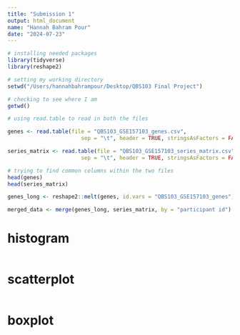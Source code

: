 ```yaml
---
title: "Submission 1"
output: html_document
name: "Hannah Bahram Pour"
date: "2024-07-23"
---
```



``` r

# installing needed packages
library(tidyverse)
library(reshape2)

# setting my working directory
setwd("/Users/hannahbahrampour/Desktop/QBS103 Final Project")

# checking to see where I am
getwd()

# using read.table to read in both the files

genes <- read.table(file = "QBS103_GSE157103_genes.csv",
                       sep = "\t", header = TRUE, stringsAsFactors = FALSE)

series_matrix <- read.table(file = "QBS103_GSE157103_series_matrix.csv",
                       sep = "\t", header = TRUE, stringsAsFactors = FALSE)

# trying to find common columns within the two files
head(genes)
head(series_matrix)

genes_long <- reshape2::melt(genes, id.vars = "QBS103_GSE157103_genes")

merged_data <- merge(genes_long, series_matrix, by = "participant id")

```

# histogram
``` r

```

# scatterplot
``` r

```

# boxplot
``` r

```

